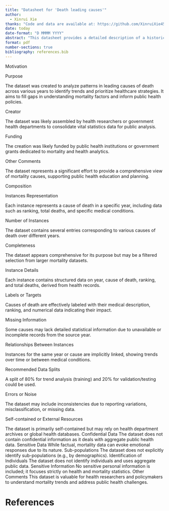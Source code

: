 ```yaml
---
title: "Datasheet for 'Death leading causes'"
author: 
  - Xinrui Xie
thanks: "Code and data are available at: https://github.com/XinruiXie45/Pattern_of_Total_Number_of_Deaths_alberta"
date: today
date-format: "D MMMM YYYY"
abstract: "This datasheet provides a detailed description of a historical dataset compiled to study the strategic bombing campaigns during World War II, focusing specifically on Allied missions targeting Germany. The dataset encompasses over 60,000 records refined from a larger repository of military operations, meticulously curated to highlight missions with direct implications on strategic outcomes. It includes variables like target industry, country flying the mission, bomb tonnage, and aircraft count, each chosen for their relevance to understanding target prioritization."
format: pdf
number-sections: true
bibliography: references.bib
---
```


Motivation

Purpose

The dataset was created to analyze patterns in leading causes of death across various years to identify trends and prioritize healthcare strategies. It aims to fill gaps in understanding mortality factors and inform public health policies.

Creator

The dataset was likely assembled by health researchers or government health departments to consolidate vital statistics data for public analysis.

Funding

The creation was likely funded by public health institutions or government grants dedicated to mortality and health analytics.

Other Comments

The dataset represents a significant effort to provide a comprehensive view of mortality causes, supporting public health education and planning.

Composition

Instances Representation

Each instance represents a cause of death in a specific year, including data such as ranking, total deaths, and specific medical conditions.

Number of Instances

The dataset contains several entries corresponding to various causes of death over different years.

Completeness

The dataset appears comprehensive for its purpose but may be a filtered selection from larger mortality datasets.

Instance Details

Each instance contains structured data on year, cause of death, ranking, and total deaths, derived from health records.

Labels or Targets

Causes of death are effectively labeled with their medical description, ranking, and numerical data indicating their impact.

Missing Information

Some causes may lack detailed statistical information due to unavailable or incomplete records from the source year.

Relationships Between Instances

Instances for the same year or cause are implicitly linked, showing trends over time or between medical conditions.

Recommended Data Splits

A split of 80% for trend analysis (training) and 20% for validation/testing could be used.

Errors or Noise

The dataset may include inconsistencies due to reporting variations, misclassification, or missing data.

Self-contained or External Resources

The dataset is primarily self-contained but may rely on health department archives or global health databases.
Confidential Data
The dataset does not contain confidential information as it deals with aggregate public health data.
Sensitive Data
While factual, mortality data can evoke emotional responses due to its nature.
Sub-populations
The dataset does not explicitly identify sub-populations (e.g., by demographics).
Identification of Individuals
The dataset does not identify individuals and uses aggregate public data.
Sensitive Information
No sensitive personal information is included; it focuses strictly on health and mortality statistics.
Other Comments
This dataset is valuable for health researchers and policymakers to understand mortality trends and address public health challenges.


\newpage

# References
